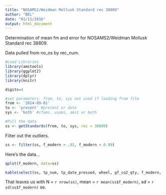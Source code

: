```yaml
---
title: "NOSAMS2/Weidman Mollusk Standard rec 38809"
author: "BEL"
date: "01/11/2016"
output: html_document
---
```


Determination of mean fm and error for NOSAMS2/Weidman Mollusk Standard rec 38809.

Data pulled from no_os by rec_num.
```r
#Load Libraries
library(amstools)
library(ggplot2)
library(dplyr)
library(knitr)

digits=4

#set parameters- from, to, sys not used if loading from file
from <- '2014-09-01'
to <- 'present' #present or date
sys <- 'both' #cfams, usams, ams1 or both

#Pull the data
ss <- getStandards(from, to, sys, rec = 38809)
```
Filter out the outliers.

```r
ss <- filter(ss, f_modern > .92, f_modern < 0.99)
```

Here's the data...

```r
qplot(f_modern, data=ss)

kable(select(ss, tp_num, tp_date_pressed, wheel, gf_co2_qty, f_modern, f_int_error, f_ext_error))
```


That leaves us with N = `r nrow(ss)`, mean = `r mean(ss$f_modern)`, sd = `r sd(ss$f_modern)` se.
```r


```

